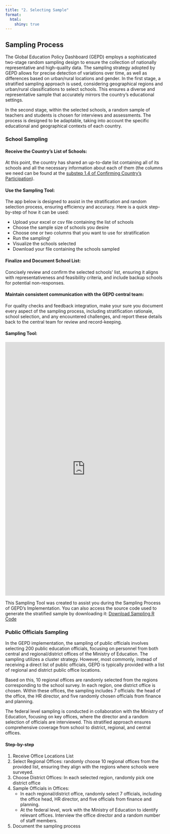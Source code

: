 ```yaml
---
title: "2. Selecting Sample"
format: 
  html:
    shiny: true
---
```


## Sampling Process

The Global Education Policy Dashboard (GEPD) employs a sophisticated two-stage random sampling design to ensure the collection of nationally representative and high-quality data. The sampling strategy adopted by GEPD allows for precise detection of variations over time, as well as differences based on urban/rural locations and gender. In the first stage, a stratified sampling approach is used, considering geographical regions and urban/rural classifications to select schools. This ensures a diverse and representative sample that accurately mirrors the country's educational settings.

In the second stage, within the selected schools, a random sample of teachers and students is chosen for interviews and assessments. The process is designed to be adaptable, taking into account the specific educational and geographical contexts of each country.

::: {.panel-tabset}

### School Sampling

#### **Receive the Country's List of Schools:**

At this point, the country has shared an up-to-date list containing all of its schools and all the necessary information about each of them (the columns we need can be found at the [substep 1.4 of Confirming Country's Participation](https://arthurcheib.github.io/gepd-implementation-pck/s1_confirm-country.html#next-steps-email-following-up-after-initial-meeting)).

#### **Use the Sampling Tool:**

The app below is designed to assist in the stratification and random selection process, ensuring efficiency and accuracy. Here is a quick step-by-step of how it can be used:

-   Upload your excel or csv file containing the list of schools
-   Choose the sample size of schools you desire
-   Choose one or two columns that you want to use for stratification
-   Run the sampling!
-   Visualize the schools selected
-   Download your file containing the schools sampled

#### **Finalize and Document School List:**

Concisely review and confirm the selected schools' list, ensuring it aligns with representativeness and feasibility criteria, and include backup schools for potential non-responses.

#### **Maintain consistent communication with the GEPD central team:**

For quality checks and feedback integration, make your sure you document every aspect of the sampling process, including stratification rationale, school selection, and any encountered challenges, and report these details back to the central team for review and record-keeping.

#### Sampling Tool:

<iframe src="https://arthurcheib.shinyapps.io/gepd-sampling/" style="border: none; width: 100%; height: 800px;">

</iframe>

This Sampling Tool was created to assist you during the Sampling Process of GEPD's Implementation. You can also access the source code used to generate the stratified sample by downloading it: [Download Sampling R Code](https://github.com/ArthurCheib/gepd-implementation-pck/raw/main/websites-materials/step-2/gepd-sampling.R.zip){.btn .btn-primary target="_blank"}



### Public Officials Sampling

In the GEPD implementation, the sampling of public officials involves selecting 200 public education officials, focusing on personnel from both central and regional/district offices of the Ministry of Education. The sampling utilizes a cluster strategy. However, most commonly, instead of receiving a direct list of public officials, GEPD is typically provided with a list of regional and district public office locations.

Based on this, 10 regional offices are randomly selected from the regions corresponding to the school survey. In each region, one district office is chosen. Within these offices, the sampling includes 7 officials: the head of the office, the HR director, and five randomly chosen officials from finance and planning.

The federal level sampling is conducted in collaboration with the Ministry of Education, focusing on key offices, where the director and a random selection of officials are interviewed. This stratified approach ensures comprehensive coverage from school to district, regional, and central offices.

#### **Step-by-step**

1. Receive Office Locations List
2. Select Regional Offices: randomly choose 10 regional offices from the provided list, ensuring they align with the regions where schools were surveyed.
3. Choose District Offices: In each selected region, randomly pick one district office
4. Sample Officials in Offices:
    - In each regional/district office, randomly select 7 officials, including the office head, HR director, and five officials from finance and planning.
    - At the federal level, work with the Ministry of Education to identify relevant offices. Interview the office director and a random number of staff members.
5. Document the sampling process


:::